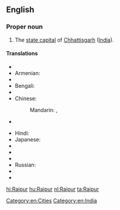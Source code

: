 ==English==
{{wikipedia}}

===Proper noun===
{{en-proper noun}}

# The [[state capital]] of [[Chhattisgarh]] ([[India]]).

====Translations====
{{trans-top|capital of Chhattisgarh}}
* {{trreq|Arabic}}
* Armenian: {{t-|hy|Ռայպուր|tr=Ṙaypur}}
* {{trreq|Assamese}}
* Bengali: {{t-|bn|রায়পুর|sc=Beng}}
* {{trreq|Chhattisgarhi}}
* Chinese:
*: Mandarin: {{t|cmn|賴普爾|sc=Hani}},  {{t|cmn|赖普尔|tr=Làipǔ'ěr|sc=Hani}}
* {{trreq|Gujarati}}
{{trans-mid}}
* Hindi: {{t+|hi|रायपुर|tr=rāypur}}
* Japanese: {{t-|ja|ラーイプル|tr=Rāipuru}}
* {{trreq|Korean}}
* {{trreq|Oriya}}
* {{trreq|Punjabi}}
* Russian: {{t-|ru|Райпур|m|tr=Rajpúr}}
* {{trreq|Tamil}}
* {{trreq|Telugu}}
{{trans-bottom}}

[[Category:en:Cities]]
[[Category:en:India]]

[[hi:Raipur]]
[[hu:Raipur]]
[[nl:Raipur]]
[[ta:Raipur]]